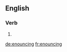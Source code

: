 ==English==

===Verb===
{{head|en|present participle}}

# {{present participle of|enounce|lang=en|nocat=1}}

[[de:enouncing]]
[[fr:enouncing]]